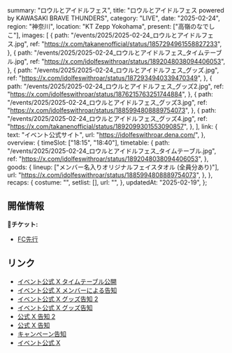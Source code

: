   summary: "ロウルとアイドルフェス",
  title: "ロウルとアイドルフェス powered by KAWASAKI BRAVE THUNDERS",
  category: "LIVE",
  date: "2025-02-24",
  region: "神奈川",
  location: "KT Zepp Yokohama",
  present: ["高嶺のなでしこ"],
  images: [
    {
      path: "/events/2025/2025-02-24_ロウルとアイドルフェス.jpg",
      ref: "https://x.com/takanenofficial/status/1857294961558827233",
    },
    {
      path: "/events/2025/2025-02-24_ロウルとアイドルフェス_タイムテーブル.jpg",
      ref: "https://x.com/idolfeswithroar/status/1892048038094406053",
    },
    {
      path: "/events/2025/2025-02-24_ロウルとアイドルフェス_グッズ.jpg",
      ref: "https://x.com/idolfeswithroar/status/1872934940339470349",
    },
    {
      path: "/events/2025/2025-02-24_ロウルとアイドルフェス_グッズ2.jpg",
      ref: "https://x.com/idolfeswithroar/status/1876215763251744884",
    },
    {
      path: "/events/2025/2025-02-24_ロウルとアイドルフェス_グッズ3.jpg",
      ref: "https://x.com/idolfeswithroar/status/1885994808889754073",
    },
    {
      path: "/events/2025/2025-02-24_ロウルとアイドルフェス_グッズ4.jpg",
      ref: "https://x.com/takanenofficial/status/1892099301553090857",
    },
  ],
  link: {
    text: "イベント公式サイト",
    url: "https://idolfeswithroar.dena.com/",
  },
  overview: {
    timeSlot: ["18:15", "18:40"],
    timetable: {
      path: "/events/2025/2025-02-24_ロウルとアイドルフェス_タイムテーブル.jpg",
      ref: "https://x.com/idolfeswithroar/status/1892048038094406053",
    },
    goods: {
      lineup: ["メンバー名入りオリジナルフェイスタオル (全員分あり)"],
      url: "https://x.com/idolfeswithroar/status/1885994808889754073",
    },
  },
  recaps: {
    costume: "",
    setlist: [],
    url: "",
  },
  updatedAt: "2025-02-19",
};

## 開催情報

**🎫チケット:**

- [FC先行](https://takanekofc.com/topics/members/takaneko/5hxl2z6je7u7er5y.html)

## リンク

- [イベント公式 X タイムテーブル公開](https://x.com/idolfeswithroar/status/1892048038094406053)
- [イベント公式 X メンバーによる告知](https://x.com/idolfeswithroar/status/1887792849388978638)
- [イベント公式 X グッズ告知 2](https://x.com/idolfeswithroar/status/1885994808889754073)
- [イベント公式 X グッズ告知](https://x.com/idolfeswithroar/status/1872934940339470349)
- [公式 X 告知 2](https://x.com/takanenofficial/status/1892099301553090857)
- [公式 X 告知](https://x.com/takanenofficial/status/1857294961558827233)
- [キャンペーン告知](https://x.com/idolfeswithroar/status/1857259465072115828)
- [イベント公式 X](https://x.com/idolfeswithroar/)
